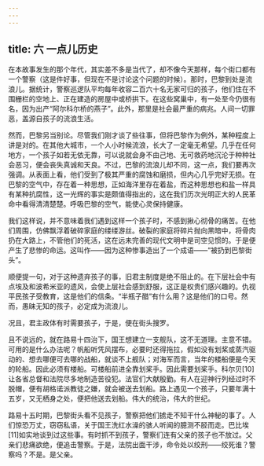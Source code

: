 ```yaml
---
---
---
```

title: 六 一点儿历史
---




在本故事发生的那个年代，其实差不多是当代了，却不像今天那样，每个街口都有一个警察（这是件好事，但现在不是讨论这个问题的时候）。那时，巴黎到处是流浪儿。据统计，警察巡逻队平均每年收容二百六十名无家可归的孩子，他们住在不围栅栏的空地上、正在建造的房屋中或桥拱下。在这些窝巢中，有一处至今仍很有名，因为出产“阿尔科尔桥的燕子”。此外，那里是社会最严重的病兆。人间一切罪恶，盖源自孩子的流浪生活。

然而，巴黎另当别论。尽管我们刚才谈了些往事，但将巴黎作为例外，某种程度上讲是对的。在其他大城市，一个人小时候流浪，长大了一定毫无希望。几乎在任何地方，一个孩子如若无依无靠，可以说就会身不由己地、无可救药地沉沦于种种社会恶习，便会丧失真诚和天良。不过，巴黎的流浪儿却不同，这一点，我们要再次强调。从表面上看，他们受到了极其严重的腐蚀和磨损，但内心几乎完好无损。在巴黎的空气中，存在着一种思想，正如海洋里存在着盐，而这种思想也和盐一样具有某种抗腐性，这一光辉的事实是颇值得指出的，这在我们历次光明正大的人民革命中看得清清楚楚。呼吸巴黎的空气，能使心灵保持健康。

我们这样说，并不意味着我们遇到这样一个孩子时，不感到揪心彻骨的痛苦。在他们周围，仿佛飘浮着破碎家庭的缕缕游丝。破裂的家庭将碎片抛向黑暗中，将骨肉扔在大路上，不管他们的死活，这在远未完善的现代文明中是司空见惯的。于是便产生了悲惨的命运。这叫作——因为这种惨事造出了一个成语——“被扔到巴黎街头”。

顺便提一句，对于这种遗弃孩子的事，旧君主制度是绝不阻止的。在下层社会中有点埃及和波希米亚的遗风，会使上层社会感到舒服，这正是权贵们感兴趣的。仇视平民孩子受教育，这是他们的信条。“半瓶子醋”有什么用？这是他们的口号。然而，愚昧无知的孩子，必定成为流浪儿。

况且，君主政体有时需要孩子，于是，便在街头搜罗。

且不说远的，就在路易十四治下，国王想建立一支舰队，这不无道理。主意不错。可用的是什么办法呢？帆船听凭风摆布，必要时还得拖拉，假如没有划桨或蒸汽驱动的、想去哪便可去哪的战船，就谈不上舰队；对海军而言，当年的楼船便是今天的轮船。因此必须有楼船。可楼船前进全靠划桨手。因此需要划桨手。科尔贝[10]让各省总督和法院尽多地制造苦役犯。法官们大献殷勤。有人在迎神行列经过时不脱帽，便有胡格诺派教徒之嫌，就会被送去划船。路上遇见一个孩子，只要年满十五岁，又无栖身之处，便把他送去划船。伟大的统治，伟大的世纪。

路易十五时期，巴黎街头看不见孩子，警察把他们掳走不知干什么神秘的事了。人们惊恐万丈，窃窃私语，关于国王洗红水澡的骇人听闻的臆测不胫而走。巴比埃[11]如实地谈到过这些事。有时抓不到孩子，警察们连有父亲的孩子也不放过。父亲们悲痛欲绝，便追击警察。于是，法院出面干涉，命令处以绞刑——绞死谁？警察吗？不是。是父亲。